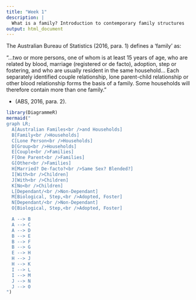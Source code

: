 ```yaml
---
title: "Week 1"
description: |
  What is a family? Introduction to contemporary family structures
output: html_document
---
```


The Australian Bureau of Statistics (2016, para. 1) defines a ‘family’ as:

“...two or more persons, one of whom is at least 15 years of age, who are related by blood, marriage (registered or de facto), adoption, step or fostering, and who are usually resident in the same household... Each separately identified couple relationship, lone parent-child relationship or other blood relationship forms the basis of a family. Some households will therefore contain more than one family.” 

- (ABS, 2016, para. 2).

```r
library(DiagrammeR)
mermaid("
graph LR;
  A[Australian Familes<br />and Households]
  B[Family<br />Households]
  C[Lone Person<br />Households]
  D[Group<br />Households]
  E[Couple<br />Families]
  F[One Parent<br />Families]
  G[Other<br />Families]
  H[Married? De-facto?<br />Same Sex? Blended?]
  I[With<br />Children]
  J[With<br />Children]
  K[No<br />Children]
  L[Dependant/<br />Non-Dependant]
  M[Biological, Step,<br />Adopted, Foster]
  N[Dependant/<br />Non-Dependant]
  O[Biological, Step,<br />Adopted, Foster]

  A --> B
  A --> C
  A --> D
  B --> E
  B --> F
  B --> G
  E --> H
  H --> J
  H --> K
  I --> L
  I --> M
  J --> N
  J --> O
")
```